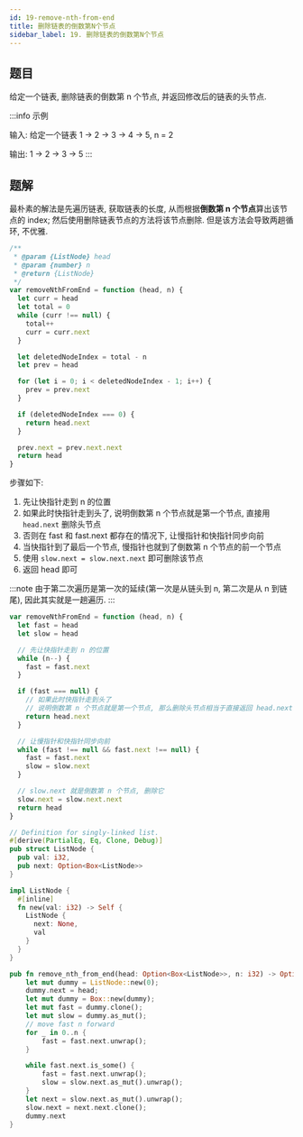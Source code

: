```yaml
---
id: 19-remove-nth-from-end
title: 删除链表的倒数第N个节点
sidebar_label: 19. 删除链表的倒数第N个节点
---
```


## 题目

给定一个链表, 删除链表的倒数第 n 个节点, 并返回修改后的链表的头节点.

:::info 示例

输入: 给定一个链表 1 -> 2 -> 3 -> 4 -> 5, n = 2

输出: 1 -> 2 -> 3 -> 5
:::

## 题解


<Tabs>
  <TabItem value="JavaScript - 朴素解法" label="JavaScript - 朴素解法">

最朴素的解法是先遍历链表, 获取链表的长度, 从而根据**倒数第 n 个节点**算出该节点的 index; 然后使用删除链表节点的方法将该节点删除. 但是该方法会导致两趟循环, 不优雅.

```ts
/**
 * @param {ListNode} head
 * @param {number} n
 * @return {ListNode}
 */
var removeNthFromEnd = function (head, n) {
  let curr = head
  let total = 0
  while (curr !== null) {
    total++
    curr = curr.next
  }

  let deletedNodeIndex = total - n
  let prev = head

  for (let i = 0; i < deletedNodeIndex - 1; i++) {
    prev = prev.next
  }

  if (deletedNodeIndex === 0) {
    return head.next
  }

  prev.next = prev.next.next
  return head
}
```

</TabItem>
<TabItem value="JavaScript - 双指针解法" label="JavaScript - 双指针解法" default>

步骤如下:

1. 先让快指针走到 n 的位置
2. 如果此时快指针走到头了, 说明倒数第 n 个节点就是第一个节点, 直接用 `head.next` 删除头节点
3. 否则在 fast 和 fast.next 都存在的情况下, 让慢指针和快指针同步向前
4. 当快指针到了最后一个节点, 慢指针也就到了倒数第 n 个节点的前一个节点
5. 使用 `slow.next = slow.next.next` 即可删除该节点
6. 返回 head 即可

:::note
由于第二次遍历是第一次的延续(第一次是从链头到 n, 第二次是从 n 到链尾), 因此其实就是一趟遍历.
:::

```ts
var removeNthFromEnd = function (head, n) {
  let fast = head
  let slow = head

  // 先让快指针走到 n 的位置
  while (n--) {
    fast = fast.next
  }

  if (fast === null) {
    // 如果此时快指针走到头了
    // 说明倒数第 n 个节点就是第一个节点, 那么删除头节点相当于直接返回 head.next 即可
    return head.next
  }

  // 让慢指针和快指针同步向前
  while (fast !== null && fast.next !== null) {
    fast = fast.next
    slow = slow.next
  }

  // slow.next 就是倒数第 n 个节点, 删除它
  slow.next = slow.next.next
  return head
}
```

</TabItem>

<TabItem value="Rust" label="Rust">

```rust
// Definition for singly-linked list.
#[derive(PartialEq, Eq, Clone, Debug)]
pub struct ListNode {
  pub val: i32,
  pub next: Option<Box<ListNode>>
}

impl ListNode {
  #[inline]
  fn new(val: i32) -> Self {
    ListNode {
      next: None,
      val
    }
  }
}

pub fn remove_nth_from_end(head: Option<Box<ListNode>>, n: i32) -> Option<Box<ListNode>> {
    let mut dummy = ListNode::new(0);
    dummy.next = head;
    let mut dummy = Box::new(dummy);
    let mut fast = dummy.clone();
    let mut slow = dummy.as_mut();
    // move fast n forward
    for _ in 0..n {
        fast = fast.next.unwrap();
    }

    while fast.next.is_some() {
        fast = fast.next.unwrap();
        slow = slow.next.as_mut().unwrap();
    }
    let next = slow.next.as_mut().unwrap();
    slow.next = next.next.clone();
    dummy.next
}
```

</TabItem>
</Tabs>
